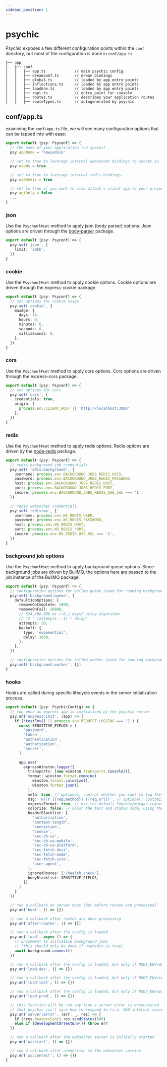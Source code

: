 ```yaml
---
sidebar_position: 1
---
```


# psychic

Psychic exposes a few different configuration points within the `conf` directory, but most of the configuration is done in `conf/app.ts`

```
├── app
│   ├── conf
│   │   ├── app.ts             // main psychic config
│   │   ├── dreamconf.ts       // dream bindings
│   │   ├── global.ts          // loaded by app entry points
│   │   ├── inflections.ts     // loaded by app entry points
│   │   ├── loadEnv.ts         // loaded by app entry points
│   │   ├── repl.ts            // entry point for console
│   │   ├── routes.ts          // describes your application routes
│   │   ├── routeTypes.ts      // autogenerated by psychic
```

## conf/app.ts

examining the `conf/app.ts` file, we will see many configuration options that can be tapped into with ease:

```ts
export default (psy: Psyconf) => {
  // the name of your application (no spaces)
  psy.appName = 'howyadoin'

  // set to true to leverage internal websocket bindings to socket.io
  psy.useWs = true

  // set to true to leverage internal redis bindings.
  psy.useRedis = true

  // set to true if you want to also attach a client app to your project.
  psy.apiOnly = false
  ...
}
```

### json

Use the `Psychonf#set` method to apply json (body parser) options. Json options are driven through the [body-parser](https://www.npmjs.com/package/body-parser) package.

```ts
export default (psy: Psyconf) => {
  psy.set('json', {
    limit: '20kb',
  })
}
```

### cookie

Use the `Psychonf#set` method to apply cookie options. Cookie options are driven through the express-cookie package.

```ts
export default (psy: Psyconf) => {
  // set options for cookie usage
  psy.set('cookie', {
    maxAge: {
      days: 14,
      hours: 0,
      minutes: 0,
      seconds: 0,
      milliseconds: 0,
    },
  })
}
```

### cors

Use the `Psychonf#set` method to apply cors options. Cors options are driven through the express-cors package.

```ts
export default (psy: Psyconf) => {
  // set options for cors
  psy.set('cors', {
    credentials: true,
    origin: [
      process.env.CLIENT_HOST || 'http://localhost:3000'
    ],
  })
}
```

### redis

Use the `Psychonf#set` method to apply redis options. Redis options are driven by the [node-redis](https://github.com/redis/node-redis) package.

```ts
export default (psy: Psyconf) => {
  // redis background job credentials
  psy.set('redis:background', {
    username: process.env.BACKGROUND_JOBS_REDIS_USER,
    password: process.env.BACKGROUND_JOBS_REDIS_PASSWORD,
    host: process.env.BACKGROUND_JOBS_REDIS_HOST,
    port: process.env.BACKGROUND_JOBS_REDIS_PORT,
    secure: process.env.BACKGROUND_JOBS_REDIS_USE_SSL === '1',
  })

  // redis websocket credentials
  psy.set('redis:ws', {
    username: process.env.WS_REDIS_USER,
    password: process.env.WS_REDIS_PASSWORD,
    host: process.env.WS_REDIS_HOST,
    port: process.env.WS_REDIS_PORT,
    secure: process.env.WS_REDIS_USE_SSL === '1',
  })
}
```

### background job options

Use the `Psychonf#set` method to apply background queue options. Since background jobs are driven by BullMQ, the options here are passed to the job instance of the BullMQ package.

```ts
export default (psy: Psyconf) => {
  // configuration options for bullmq queue (used for running background jobs in redis)
  psy.set('background:queue', {
    defaultJobOptions: {
      removeOnComplete: 1000,
      removeOnFail: 20000,
      // 524,288,000 ms (~6.1 days) using algorithm:
      // "2 ^ (attempts - 1) * delay"
      attempts: 20,
      backoff: {
        type: 'exponential',
        delay: 1000,
      },
    },
  })

  // configuration options for bullmq worker (used for running background jobs in redis)
  psy.set('background:worker', {})
}
```

### hooks

Hooks are called during specific lifecycle events in the server initialization process.

```ts
export default (psy: PsychicConfig) => {
  // run once an express app is initialized by the psychic server
  psy.on('express:init', (app) => {
    if (!testEnv() || process.env.REQUEST_LOGGING === '1') {
      const SENSITIVE_FIELDS = [
        'password',
        'token',
        'authentication',
        'authorization',
        'secret',
      ]

      app.use(
        expressWinston.logger({
          transports: [new winston.transports.Console()],
          format: winston.format.combine(
            winston.format.colorize(),
            winston.format.json()
          ),
          meta: true, // optional: control whether you want to log the meta data about the request (default to true)
          msg: 'HTTP {{req.method}} {{req.url}}', // optional: customize the default logging message. E.g. "{{res.statusCode}} {{req.method}} {{res.responseTime}}ms {{req.url}}"
          expressFormat: true, // Use the default Express/morgan request formatting. Enabling this will override any msg if true. Will only output colors with colorize set to true
          colorize: false, // Color the text and status code, using the Express/morgan color palette (text: gray, status: default green, 3XX cyan, 4XX yellow, 5XX red).
          headerBlacklist: [
            'authorization',
            'content-length',
            'connection',
            'cookie',
            'sec-ch-ua',
            'sec-ch-ua-mobile',
            'sec-ch-ua-platform',
            'sec-fetch-dest',
            'sec-fetch-mode',
            'sec-fetch-site',
            'user-agent',
          ],
          ignoredRoutes: ['/health_check'],
          bodyBlacklist: SENSITIVE_FIELDS,
        })
      )
    }
  })

  // run a callback on server boot (but before routes are processed)
  psy.on('boot', () => {})

  // run a callback after routes are done processing
  psy.on('after:routes', () => {})

  // run a callback after the config is loaded
  psy.on('load', async () => {
    // uncomment to initialize background jobs
    // (this should only be done if useRedis is true)
    await background.connect()
  })

  // run a callback after the config is loaded, but only if NODE_ENV=development
  psy.on('load:dev', () => {})

  // run a callback after the config is loaded, but only if NODE_ENV=test
  psy.on('load:test', () => {})

  // run a callback after the config is loaded, but only if NODE_ENV=production
  psy.on('load:prod', () => {})

  // this function will be run any time a server error is encountered
  // that psychic isn't sure how to respond to (i.e. 500 internal server errors)
  psy.on('server:error', (err, _, res) => {
    if (!res.headersSent) res.sendStatus(500)
    else if (developmentOrTestEnv()) throw err
  })

  // run a callback after the websocket server is initially started
  psy.on('ws:start', () => {})

  // run a callback after connection to the websocket service
  psy.on('ws:connect', () => {})
}
```
